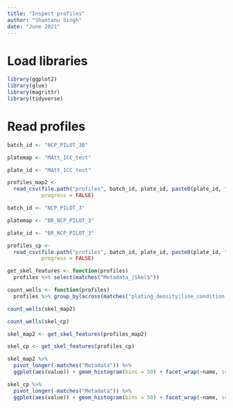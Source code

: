 ```yaml
---
title: "Inspect profiles"
author: "Shantanu Singh"
date: "June 2021"
---
```


# Load libraries

```r
library(ggplot2)
library(glue)
library(magrittr)
library(tidyverse)
```

# Read profiles

```r
batch_id <- "NCP_PILOT_3B"

platemap <- "MAtt_ICC_test"

plate_id <- "MAtt_ICC_test"

profiles_map2 <- 
  read_csv(file.path("profiles", batch_id, plate_id, paste0(plate_id, "_augmented.csv.gz")), 
           progress = FALSE)
```

```r
batch_id <- "NCP_PILOT_3"

platemap <- "BR_NCP_PILOT_3"

plate_id <- "BR_NCP_PILOT_3"

profiles_cp <- 
  read_csv(file.path("profiles", batch_id, plate_id, paste0(plate_id, "_augmented.csv.gz")), 
           progress = FALSE)
```


```r
get_skel_features <- function(profiles) 
  profiles %>% select(matches("Metadata_|Skel$"))

count_wells <- function(profiles) 
  profiles %>% group_by(across(matches("plating_density|line_condition|compound_ID"))) %>% tally()
```


```r
count_wells(skel_map2)

count_wells(skel_cp)
```


```r
skel_map2 <- get_skel_features(profiles_map2)

skel_cp <- get_skel_features(profiles_cp)
```


```r
skel_map2 %>%
  pivot_longer(-matches("Metadata")) %>%
  ggplot(aes(value)) + geom_histogram(bins = 50) + facet_wrap(~name, scales = "free", ncol = 1)
```
```r
skel_cp %>%
  pivot_longer(-matches("Metadata")) %>%
  ggplot(aes(value)) + geom_histogram(bins = 50) + facet_wrap(~name, scales = "free", ncol = 1)
```
